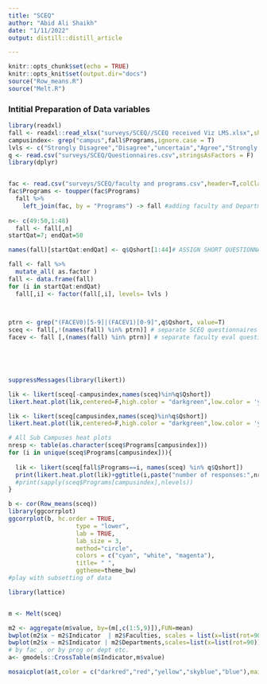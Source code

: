 ```yaml
---
title: "SCEQ"
author: "Abid Ali Shaikh"
date: "1/11/2022"
output: distill::distill_article

---
```


```r
knitr::opts_chunk$set(echo = TRUE)
knitr::opts_knit$set(output.dir="docs")
source("Row_means.R")
source("Melt.R")
```

### Intitial Preparation of Data variables

```r
library(readxl)
fall <- readxl::read_xlsx("surveys/SCEQ//SCEQ received Viz LMS.xlsx",sheet=2)
campusindex<- grep("campus",fall$Programs,ignore.case = T)
lvls <- c("Strongly Disagree","Disagree","uncertain","Agree","Strongly Agree")
q <- read.csv("surveys/SCEQ/Questionnaires.csv",stringsAsFactors = F)
library(dplyr)


fac <- read.csv("surveys/SCEQ/faculty and programs.csv",header=T,colClasses = "character")
fac$Programs <- toupper(fac$Programs)
  fall %>%
    left_join(fac, by = "Programs") -> fall #adding faculty and Department col
  
n<- c(49:50,1:48)
  fall <- fall[,n]
startQat=7; endQat=50

names(fall)[startQat:endQat] <- q$Qshort[1:44]# ASSIGN SHORT QUESTIONNAIRE NAMES

fall <- fall %>%
  mutate_all( as.factor ) 
fall <- data.frame(fall)
for (i in startQat:endQat)
  fall[,i] <- factor(fall[,i], levels= lvls )
  


ptrn <- grep("(FACEV0)[5-9]|(FACEV1)[0-9]",q$Qshort, value=T)
sceq <- fall[,!(names(fall) %in% ptrn)] # separate SCEQ questionnaires
facev <- fall [,(names(fall) %in% ptrn)] # separate faculty eval questionnaires


  



```


```r

suppressMessages(library(likert))

lik <- likert(sceq[-campusindex,names(sceq)%in%q$Qshort])
likert.heat.plot(lik,centered=F,high.color = "darkgreen",low.color = 'yellow',text.size = 3)+ggtitle("Students ......Campus Jamshoro")

lik <- likert(sceq[campusindex,names(sceq)%in%q$Qshort])
likert.heat.plot(lik,centered=F,high.color = "darkgreen",low.color = 'yellow',text.size = 3)+ggtitle("Students ......SubCampuses")

# All Sub Campuses heat plots
nresp <- table(as.character(sceq$Programs[campusindex]))
for (i in unique(sceq$Programs[campusindex])){
  
  lik <- likert(sceq[fall$Programs==i, names(sceq) %in% q$Qshort])
  print(likert.heat.plot(lik)+ggtitle(i,paste("number of responses:",nresp[[i]])))
  #print(sapply(sceq$Programs[campusindex],nlevels))
}

```


```r
b <- cor(Row_means(sceq))
library(ggcorrplot)
ggcorrplot(b, hc.order = TRUE, 
                   type = "lower", 
                   lab = TRUE, 
                   lab_size = 3, 
                   method="circle", 
                   colors = c("cyan", "white", "magenta"), 
                   title= " ",
                   ggtheme=theme_bw)
#play with subsetting of data 

```


```r
library(lattice)


m <- Melt(sceq)

m2 <- aggregate(m$value, by=(m[,c(1:5,9)]),FUN=mean)
bwplot(m2$x ~ m2$Indicator  | m2$Faculties, scales = list(x=list(rot=90)))
bwplot(m2$x ~ m2$Indicator | m2$Departments,scales=list(x=list(rot=90)))
# by fac , or by prog or dept etc.
a<- gmodels::CrossTable(m$Indicator,m$value)

mosaicplot(a$t,color = c("darkred","red","yellow","skyblue","blue"),main = "Indicators vs likert response")

```

